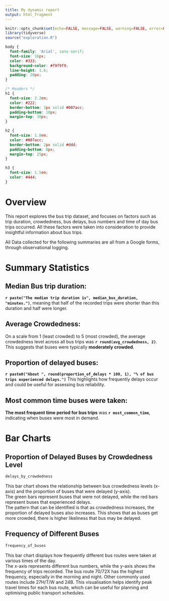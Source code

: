 ```yaml
---
title: My dynamic report
output: html_fragment
---
```


```r
knitr::opts_chunk$set(echo=FALSE, message=FALSE, warning=FALSE, error=FALSE)
library(tidyverse)
source("exploration.R")

```

```css
body {
  font-family: 'Arial', sans-serif;
  font-size: 16px;
  color: #333;
  background-color: #f9f9f9;
  line-height: 1.6;
  padding: 20px;
}

/* Headers */
h1 {
  font-size: 2.2em;
  color: #222;
  border-bottom: 3px solid #007acc;
  padding-bottom: 10px;
  margin-top: 30px;
}

h2 {
  font-size: 1.8em;
  color: #007acc;
  border-bottom: 2px solid #ddd;
  padding-bottom: 8px;
  margin-top: 25px;
}

h3 {
  font-size: 1.5em;
  color: #444;
}
```

# Overview

This report explores the bus trip dataset, and focuses on factors such as trip duration, crowdedness, bus delays, bus numbers and time of day bus trips occurred. All these factors were taken into consideration to provide insightful information about bus trips.

All Data collected for the following summaries are all from a Google forms, through observational logging.


# Summary Statistics

## Median Bus trip duration:

**`r paste("The median trip duration is", median_bus_duration, "minutes.")`**, meaning that half of the recorded trips were shorter than this duration and half were longer.

## Average Crowdedness:

On a scale from 1 (least crowded) to 5 (most crowded), the average crowdedness level across all bus trips was **`r round(avg_crowdedness, 2)`**. This suggests that buses were typically **moderately crowded**.

## Proportion of delayed buses:

**`r paste0("About ", round(proportion_of_delays * 100, 1), "% of bus trips experienced delays.")`** This highlights how frequently delays occur and could be useful for assessing bus reliability.

## Most common time buses were taken:

**The most frequent time period for bus trips** was **`r most_common_time`**, indicating when buses were most in demand.




# Bar Charts


## Proportion of Delayed Buses by Crowdedness Level 
```r
delays_by_crowdedness
```

This bar chart shows the relationship between bus crowdedness levels (x-axis) and the proportion of buses that were delayed (y-axis).  
The green bars represent buses that were not delayed, while the red bars represent buses that experienced delays.  
The pattern that can be identified is that as crowdedness increases, the proportion of delayed buses also increases. This shows that as buses get more crowded, there is higher likeliness that bus may be delayed.




## Frequency of Different Buses
```r
frequency_of_buses
```

This bar chart displays how frequently different bus routes were taken at various times of the day.  
The x-axis represents different bus numbers, while the y-axis shows the frequency of trips recorded.
The bus route 70/72X has the highest frequency, especially in the morning and night. Other commonly used routes include 27H/T/W and 24B.
This visualisation helps identify peak travel times for each bus route, which can be useful for planning and optimising public transport schedules.



